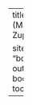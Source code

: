 ---
title: "Malaria Simulation (MaSim)"
author: "Robert Zupko"
date: "`r Sys.Date()`"

site: "bookdown::bookdown_site"
<!-- documentclass: book -->
output:
  bookdown::pdf_document2:
    toc: yes
---